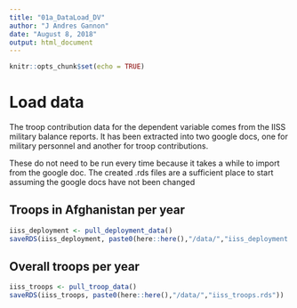 ```yaml
---
title: "01a_DataLoad_DV"
author: "J Andres Gannon"
date: "August 8, 2018"
output: html_document
---
```


```r
knitr::opts_chunk$set(echo = TRUE)
```

# Load data
The troop contribution data for the dependent variable comes from the IISS military balance reports. It has been extracted into two google docs, one for military personnel and another for troop contributions.

These do not need to be run every time because it takes a while to import from the google doc. The created .rds files are a sufficient place to start assuming the google docs have not been changed

## Troops in Afghanistan per year
```r
iiss_deployment <- pull_deployment_data()
saveRDS(iiss_deployment, paste0(here::here(),"/data/","iiss_deployment.rds"))
```

## Overall troops per year
```r
iiss_troops <- pull_troop_data()
saveRDS(iiss_troops, paste0(here::here(),"/data/","iiss_troops.rds"))
```

